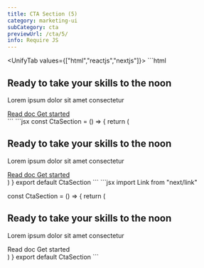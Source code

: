 ```yaml
---
title: CTA Section (5)
category: marketing-ui
subCategory: cta
previewUrl: /cta/5/
info: Require JS
---
```


<UnifyTab values={["html","reactjs","nextjs"]}>
    <TabPanel value="html">
    ```html
<section class="py-24">
    <div class="max-w-7xl mx-auto px-5 sm:px-10 md:px-12 lg:px-5 relative">
        <div class="bg-white dark:bg-gray-950 flex flex-col items-center md:flex-row md:justify-between gap-8 p-12 rounded-xl md:items-start text-center md:text-left">
            <div class="max-w-xl space-y-3">
                <h1 class="text-2xl font-semibold text-gray-900 dark:text-white">
                    Ready to take your skills to the noon
                </h1>
                <p class="text-gray-700 dark:text-gray-300">
                    Lorem ipsum dolor sit amet consectetur
                </p>
            </div>
            <div class="flex items-center gap-3">
                <a href="#" class="bg-gray-200 dark:bg-gray-800 text-gray-800 dark:text-gray-200 px-5 py-2.5 rounded-lg">
                    Read doc
                </a>
                <a href="#" class="bg-blue-600 text-white px-5 py-2.5 rounded-lg">
                    Get started
                </a>
            </div>
        </div>
    </div>
    <div class="pt-32 -mt-16 bg-gray-900 dark:bg-gray-800"></div>
</section>
    ```
    </TabPanel>
    <TabPanel value="reactjs">
    ```jsx
const CtaSection = () => {
    return (
        <section className="py-24">
            <div className="max-w-7xl mx-auto px-5 sm:px-10 md:px-12 lg:px-5 relative">
                <div className="bg-white dark:bg-gray-950 flex flex-col items-center md:flex-row md:justify-between gap-8 p-12 rounded-xl md:items-start text-center md:text-left">
                    <div className="max-w-xl space-y-3">
                        <h1 className="text-2xl font-semibold text-gray-900 dark:text-white">
                            Ready to take your skills to the noon
                        </h1>
                        <p className="text-gray-700 dark:text-gray-300">
                            Lorem ipsum dolor sit amet consectetur
                        </p>
                    </div>
                    <div className="flex items-center gap-3">
                        <a href="#" className="bg-gray-200 dark:bg-gray-800 text-gray-800 dark:text-gray-200 px-5 py-2.5 rounded-lg">
                            Read doc
                        </a>
                        <a href="#" className="bg-blue-600 text-white px-5 py-2.5 rounded-lg">
                            Get started
                        </a>
                    </div>
                </div>
            </div>
            <div className="pt-32 -mt-16 bg-gray-900 dark:bg-gray-800" />
        </section>
    )
}
export default CtaSection
    ```
    </TabPanel>
    <TabPanel value="nextjs">
    ```jsx
import Link from "next/link"

const CtaSection = () => {
    return (
        <section className="py-24">
            <div className="max-w-7xl mx-auto px-5 sm:px-10 md:px-12 lg:px-5 relative">
                <div className="bg-white dark:bg-gray-950 flex flex-col items-center md:flex-row md:justify-between gap-8 p-12 rounded-xl md:items-start text-center md:text-left">
                    <div className="max-w-xl space-y-3">
                        <h1 className="text-2xl font-semibold text-gray-900 dark:text-white">
                            Ready to take your skills to the noon
                        </h1>
                        <p className="text-gray-700 dark:text-gray-300">
                            Lorem ipsum dolor sit amet consectetur
                        </p>
                    </div>
                    <div className="flex items-center gap-3">
                        <Link href="#" className="bg-gray-200 dark:bg-gray-800 text-gray-800 dark:text-gray-200 px-5 py-2.5 rounded-lg">
                            Read doc
                        </Link>
                        <Link href="#" className="bg-blue-600 text-white px-5 py-2.5 rounded-lg">
                            Get started
                        </Link>
                    </div>
                </div>
            </div>
            <div className="pt-32 -mt-16 bg-gray-900 dark:bg-gray-800" />
        </section>
    )
}
export default CtaSection
    ```
    </TabPanel>
</UnifyTab>
